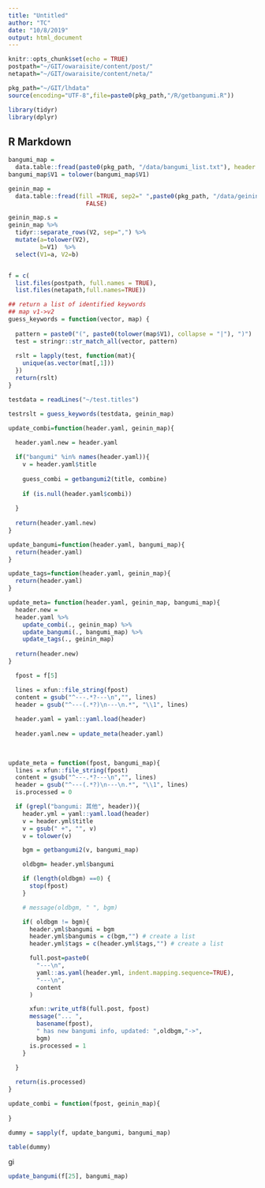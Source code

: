 ```yaml
---
title: "Untitled"
author: "TC"
date: "10/8/2019"
output: html_document
---
```


```r
knitr::opts_chunk$set(echo = TRUE)
postpath="~/GIT/owaraisite/content/post/"
netapath="~/GIT/owaraisite/content/neta/"

pkg_path="~/GIT/lhdata"
source(encoding="UTF-8",file=paste0(pkg_path,"/R/getbangumi.R"))

library(tidyr)
library(dplyr)

```

## R Markdown

```r

bangumi_map =
  data.table::fread(paste0(pkg_path, "/data/bangumi_list.txt"), header = FALSE)
bangumi_map$V1 = tolower(bangumi_map$V1)

geinin_map =
  data.table::fread(fill =TRUE, sep2=" ",paste0(pkg_path, "/data/geinin_list.txt"), header =
                      FALSE)

geinin_map.s =
geinin_map %>%
  tidyr::separate_rows(V2, sep=",") %>%
  mutate(a=tolower(V2),
         b=V1)  %>%
  select(V1=a, V2=b)


f = c(
  list.files(postpath, full.names = TRUE),
  list.files(netapath,full.names=TRUE))

```

```r
## return a list of identified keywords
## map v1->v2
guess_keywords = function(vector, map) {
  
  pattern = paste0("(", paste0(tolower(map$V1), collapse = "|"), ")")
  test = stringr::str_match_all(vector, pattern)
  
  rslt = lapply(test, function(mat){
    unique(as.vector(mat[,1]))
  })
  return(rslt)
}
```

```r
testdata = readLines("~/test.titles")

testrslt = guess_keywords(testdata, geinin_map)
```



```r
update_combi=function(header.yaml, geinin_map){
  
  header.yaml.new = header.yaml

  if("bangumi" %in% names(header.yaml)){
    v = header.yaml$title
    
    guess_combi = getbangumi2(title, combine)
    
    if (is.null(header.yaml$combi))
    
  }
  
  return(header.yaml.new)
}

update_bangumi=function(header.yaml, bangumi_map){
  return(header.yaml)
}

update_tags=function(header.yaml, geinin_map){
  return(header.yaml)
}

update_meta= function(header.yaml, geinin_map, bangumi_map){
  header.new = 
  header.yaml %>%
    update_combi(., geinin_map) %>%
    update_bangumi(., bangumi_map) %>%
    update_tags(., geinin_map)
  
  return(header.new)
}
```


```r

  fpost = f[5]

  lines = xfun::file_string(fpost)
  content = gsub("^---.*?---\n","", lines)
  header = gsub("^---(.*?)\n---\n.*", "\\1", lines)
  
  header.yaml = yaml::yaml.load(header)
  
  header.yaml.new = update_meta(header.yaml)
  
  

```



```r
update_meta = function(fpost, bangumi_map){
  lines = xfun::file_string(fpost)
  content = gsub("^---.*?---\n","", lines)
  header = gsub("^---(.*?)\n---\n.*", "\\1", lines)
  is.processed = 0

  if (grepl("bangumi: 其他", header)){
    header.yml = yaml::yaml.load(header)
    v = header.yml$title
    v = gsub(" +", "", v)
    v = tolower(v)

    bgm = getbangumi2(v, bangumi_map)

    oldbgm= header.yml$bangumi

    if (length(oldbgm) ==0) {
      stop(fpost)
    }

    # message(oldbgm, " ", bgm)

    if( oldbgm != bgm){
      header.yml$bangumi = bgm
      header.yml$bangumis = c(bgm,"") # create a list
      header.yml$tags = c(header.yml$tags,"") # create a list

      full.post=paste0(
        "---\n",
        yaml::as.yaml(header.yml, indent.mapping.sequence=TRUE),
        "---\n",
        content
      )

      xfun::write_utf8(full.post, fpost)
      message("... ",
        basename(fpost),
        " has new bangumi info, updated: ",oldbgm,"->",
        bgm)
      is.processed = 1
    }

  }
  
  return(is.processed)
}

update_combi = function(fpost, geinin_map){
  
}
```





```r

dummy = sapply(f, update_bangumi, bangumi_map)

table(dummy)

```
gi




```r
update_bangumi(f[25], bangumi_map)
```

